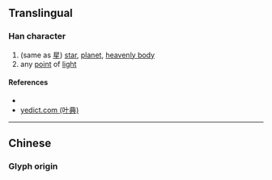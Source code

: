 {{character info/new}}
{{also|星}}
==Translingual==

===Han character===
{{Han char|rn=72|rad=日|as=13|sn=17|four=|canj=AAAM,XAAAM|ids=⿱晶生}}

# (same as [[星]]) [[star]], [[planet]], [[heavenly body]]
# any [[point]] of [[light]]

====References====
* {{Han ref|kx=0500.280|dkj=14196|dj=0870.190|hdz=21538.050|uh=66D0|ud=26320}}
* [http://yedict.com/htm/66/66D0.htm yedict.com (叶典)]

----

==Chinese==

===Glyph origin===
{{Han etym}}
{{zh-see|星|v}}